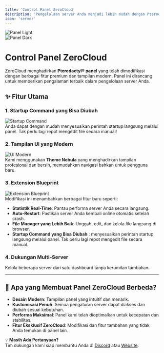 ```yaml
---  
title: 'Control Panel ZeroCloud'  
description: 'Pengelolaan server Anda menjadi lebih mudah dengan Pterodactyl® panel yang dimodifikasi oleh ZeroCloud.'  
icon: 'server'  
---  
```


<img  
  className="block dark:hidden"  
  src="/images/panel-light.svg"  
  alt="Panel Light"  
/>  
<img  
  className="hidden dark:block"  
  src="/images/panel-dark.svg"  
  alt="Panel Dark"  
/>  

# Control Panel ZeroCloud  

ZeroCloud menghadirkan **Pterodactyl® panel** yang telah dimodifikasi dengan berbagai fitur premium dan tampilan modern. Panel ini dirancang untuk memberikan pengalaman terbaik dalam pengelolaan server Anda.  

## ✨ Fitur Utama  

### 1. **Startup Command yang Bisa Diubah**  
<img  
  src="/images/change-startup.gif"  
  alt="Startup Command"  
  className="rounded-md shadow-md"  
/>  
Anda dapat dengan mudah menyesuaikan perintah startup langsung melalui panel. Tak perlu lagi repot mengedit file secara manual!  

### 2. **Tampilan UI yang Modern**  
<img  
  src="https://builtbybit.com/attachments/branding-4-png.731313/?variant=display"  
  alt="UI Modern"  
  className="rounded-md shadow-md"  
/>  
Kami menggunakan **Theme Nebula** yang menghadirkan tampilan profesional dan bersih, memudahkan navigasi bahkan untuk pengguna baru.  

### 3. **Extension Blueprint**  
<img  
  src="/images/bp.png"  
  alt="Extension Blueprint"  
  className="rounded-md shadow-md"  
/>  
Modifikasi ini menambahkan berbagai fitur baru seperti:  
   - **Statistik Real-Time**: Pantau performa server Anda secara langsung.  
   - **Auto-Restart**: Pastikan server Anda kembali online otomatis setelah crash.  
   - **File Manager yang Lebih Baik**: Unggah, edit, dan kelola file langsung di browser.
   - **Startup Command yang Bisa Diubah** : menyesuaikan perintah startup langsung melalui panel. Tak perlu lagi repot mengedit file secara manual.  

### 4. **Dukungan Multi-Server**  
Kelola beberapa server dari satu dashboard tanpa kerumitan tambahan.  

---  

## 🎯 Apa yang Membuat Panel ZeroCloud Berbeda?  

- **Desain Modern**: Tampilan panel yang intuitif dan menarik.  
- **Kustomisasi Penuh**: Semua pengaturan server dapat diakses dan diubah sesuai kebutuhan.  
- **Performa Maksimal**: Panel kami telah dioptimalkan untuk kecepatan dan stabilitas.  
- **Fitur Eksklusif ZeroCloud**: Modifikasi dan fitur tambahan yang tidak Anda temukan di panel lain.  

💡 **Masih Ada Pertanyaan?**  
Tim dukungan kami siap membantu Anda di [Discord](https://discord.gg/25eJtzqsmk) atau [Website](https://zerocloud.id).  
